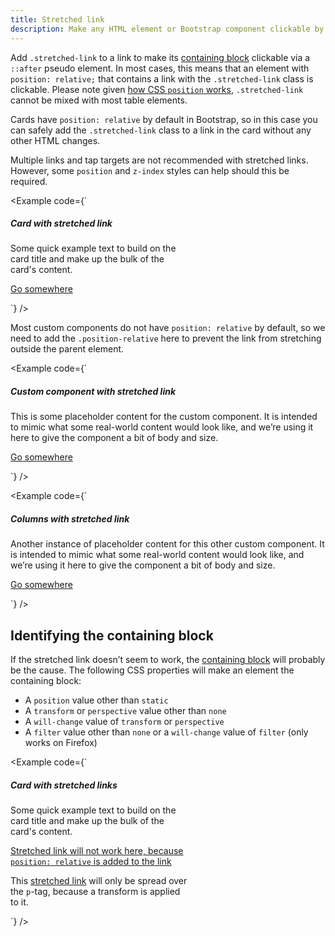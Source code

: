 ```yaml
---
title: Stretched link
description: Make any HTML element or Bootstrap component clickable by "stretching" a nested link via CSS.
---
```


Add `.stretched-link` to a link to make its [containing block](https://developer.mozilla.org/en-US/docs/Web/CSS/Containing_block) clickable via a `::after` pseudo element. In most cases, this means that an element with `position: relative;` that contains a link with the `.stretched-link` class is clickable. Please note given [how CSS `position` works](https://www.w3.org/TR/CSS21/visuren.html#propdef-position), `.stretched-link` cannot be mixed with most table elements.

Cards have `position: relative` by default in Bootstrap, so in this case you can safely add the `.stretched-link` class to a link in the card without any other HTML changes.

Multiple links and tap targets are not recommended with stretched links. However, some `position` and `z-index` styles can help should this be required.

<Example code={`<div class="card" style="width: 18rem;">
    <Placeholder width="100%" height="180" class="card-img-top" text={false} title="Card image cap" />
    <div class="card-body">
      <h5 class="card-title">Card with stretched link</h5>
      <p class="card-text">Some quick example text to build on the card title and make up the bulk of the card's content.</p>
      <a href="#" class="btn btn-primary stretched-link">Go somewhere</a>
    </div>
  </div>`} />

Most custom components do not have `position: relative` by default, so we need to add the `.position-relative` here to prevent the link from stretching outside the parent element.

<Example code={`<div class="d-flex position-relative">
    <Placeholder width="144" height="144" class="flex-shrink-0 me-3" text={false} title="Generic placeholder image22222" />
    <div>
      <h5 class="mt-0">Custom component with stretched link</h5>
      <p>This is some placeholder content for the custom component. It is intended to mimic what some real-world content would look like, and we’re using it here to give the component a bit of body and size.</p>
      <a href="#" class="stretched-link">Go somewhere</a>
    </div>
  </div>`} />

<Example code={`<div class="row g-0 bg-body-secondary position-relative">
    <div class="col-md-6 mb-md-0 p-md-4">
      <Placeholder width="100%" height="200" class="w-100" text={false} title="Generic placeholder image" />
    </div>
    <div class="col-md-6 p-4 ps-md-0">
      <h5 class="mt-0">Columns with stretched link</h5>
      <p>Another instance of placeholder content for this other custom component. It is intended to mimic what some real-world content would look like, and we’re using it here to give the component a bit of body and size.</p>
      <a href="#" class="stretched-link">Go somewhere</a>
    </div>
  </div>`} />

## Identifying the containing block

If the stretched link doesn’t seem to work, the [containing block](https://developer.mozilla.org/en-US/docs/Web/CSS/Containing_block#Identifying_the_containing_block) will probably be the cause. The following CSS properties will make an element the containing block:

- A `position` value other than `static`
- A `transform` or `perspective` value other than `none`
- A `will-change` value of `transform` or `perspective`
- A `filter` value other than `none` or a `will-change` value of `filter` (only works on Firefox)

<Example code={`<div class="card" style="width: 18rem;">
    <Placeholder width="100%" height="180" class="card-img-top" text={false} title="Card image cap" />
    <div class="card-body">
      <h5 class="card-title">Card with stretched links</h5>
      <p class="card-text">Some quick example text to build on the card title and make up the bulk of the card's content.</p>
      <p class="card-text">
        <a href="#" class="stretched-link text-danger" style="position: relative;">Stretched link will not work here, because <code>position: relative</code> is added to the link</a>
      </p>
      <p class="card-text bg-body-tertiary" style="transform: rotate(0);">
        This <a href="#" class="text-warning stretched-link">stretched link</a> will only be spread over the <code>p</code>-tag, because a transform is applied to it.
      </p>
    </div>
  </div>`} />

